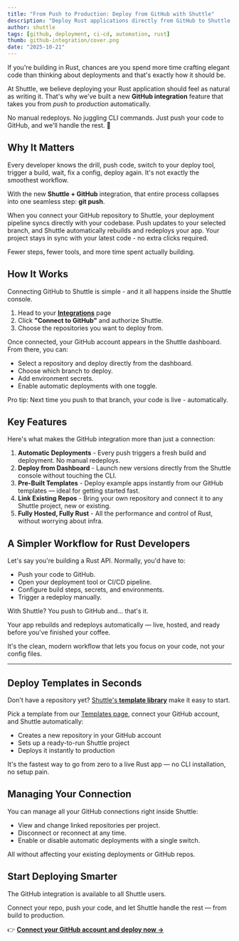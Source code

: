 ```yaml
---
title: "From Push to Production: Deploy from GitHub with Shuttle"
description: "Deploy Rust applications directly from GitHub to Shuttle with automatic builds and deployments. No CLI, no manual redeploys - just git push and go."
author: shuttle
tags: [github, deployment, ci-cd, automation, rust]
thumb: github-integration/cover.png
date: "2025-10-21"
---
```


If you're building in Rust, chances are you spend more time crafting elegant code than thinking about deployments and that's exactly how it should be.

At Shuttle, we believe deploying your Rust application should feel as natural as writing it. That's why we've built a new **GitHub integration** feature that takes you from _push_ to _production_ automatically.

No manual redeploys. No juggling CLI commands. Just push your code to GitHub, and we'll handle the rest. 🚀

## Why It Matters

Every developer knows the drill, push code, switch to your deploy tool, trigger a build, wait, fix a config, deploy again. It's not exactly the smoothest workflow.

With the new **Shuttle + GitHub** integration, that entire process collapses into one seamless step: **git push**.

When you connect your GitHub repository to Shuttle, your deployment pipeline syncs directly with your codebase. Push updates to your selected branch, and Shuttle automatically rebuilds and redeploys your app. Your project stays in sync with your latest code - no extra clicks required.

Fewer steps, fewer tools, and more time spent actually building.

<CaptionedImage
  src="/images/blog/github-integration/steps.png"
  alt="Steps to deploy GiHub repository"
/>

## How It Works

Connecting GitHub to Shuttle is simple - and it all happens inside the Shuttle console.

1. Head to your [**Integrations**](https://console.shuttle.dev/account/integrations) page
2. Click **"Connect to GitHub"** and authorize Shuttle.
3. Choose the repositories you want to deploy from.

Once connected, your GitHub account appears in the Shuttle dashboard. From there, you can:

- Select a repository and deploy directly from the dashboard.
- Choose which branch to deploy.
- Add environment secrets.
- Enable automatic deployments with one toggle.

Pro tip: Next time you push to that branch, your code is live - automatically.

<CaptionedImage
  src="/images/blog/github-integration/shuttle-github.png"
  alt="Steps to deploy a GitHub branch on Shuttle"
/>

## Key Features

Here's what makes the GitHub integration more than just a connection:

1. **Automatic Deployments** - Every push triggers a fresh build and deployment. No manual redeploys.
2. **Deploy from Dashboard** - Launch new versions directly from the Shuttle console without touching the CLI.
3. **Pre-Built Templates** - Deploy example apps instantly from our GitHub templates — ideal for getting started fast.
4. **Link Existing Repos** - Bring your own repository and connect it to any Shuttle project, new or existing.
5. **Fully Hosted, Fully Rust** - All the performance and control of Rust, without worrying about infra.

## A Simpler Workflow for Rust Developers

Let's say you're building a Rust API. Normally, you'd have to:

- Push your code to GitHub.
- Open your deployment tool or CI/CD pipeline.
- Configure build steps, secrets, and environments.
- Trigger a redeploy manually.

With Shuttle? You push to GitHub and... that's it.

Your app rebuilds and redeploys automatically — live, hosted, and ready before you've finished your coffee.

It's the clean, modern workflow that lets you focus on your code, not your config files.

---

## Deploy Templates in Seconds

Don't have a repository yet? [Shuttle's **template library**](https://www.shuttle.dev/templates) make it easy to start.

Pick a template from our [Templates page](https://www.shuttle.dev/templates), connect your GitHub account, and Shuttle automatically:

- Creates a new repository in your GitHub account
- Sets up a ready-to-run Shuttle project
- Deploys it instantly to production

It's the fastest way to go from zero to a live Rust app — no CLI installation, no setup pain.

## Managing Your Connection

You can manage all your GitHub connections right inside Shuttle:

- View and change linked repositories per project.
- Disconnect or reconnect at any time.
- Enable or disable automatic deployments with a single switch.

All without affecting your existing deployments or GitHub repos.

## Start Deploying Smarter

The GitHub integration is available to all Shuttle users.

Connect your repo, push your code, and let Shuttle handle the rest — from build to production.

👉 [**Connect your GitHub account and deploy now →**](https://console.shuttle.dev/)
